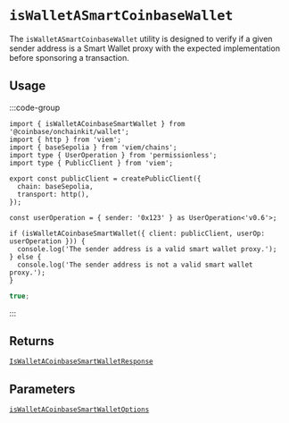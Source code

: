 # `isWalletASmartCoinbaseWallet`

The `isWalletASmartCoinbaseWallet` utility is designed to verify if a given sender address is a Smart Wallet proxy with the expected implementation before sponsoring a transaction.

## Usage

:::code-group

```tsx [code]
import { isWalletACoinbaseSmartWallet } from '@coinbase/onchainkit/wallet';
import { http } from 'viem';
import { baseSepolia } from 'viem/chains';
import type { UserOperation } from 'permissionless';
import type { PublicClient } from 'viem';

export const publicClient = createPublicClient({
  chain: baseSepolia,
  transport: http(),
});

const userOperation = { sender: '0x123' } as UserOperation<'v0.6'>;

if (isWalletACoinbaseSmartWallet({ client: publicClient, userOp: userOperation })) {
  console.log('The sender address is a valid smart wallet proxy.');
} else {
  console.log('The sender address is not a valid smart wallet proxy.');
}
```

```ts [return value]
true;
```

:::

## Returns

[`IsWalletACoinbaseSmartWalletResponse`](/wallet/types#iswalletacoinbasesmartwalletresponse)

## Parameters

[`isWalletACoinbaseSmartWalletOptions`](/wallet/types#iswalletacoinbasesmartwalletoptions)
